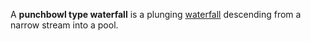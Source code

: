 A '''punchbowl type waterfall''' is a plunging [[waterfall]] descending from a narrow stream into a pool.


{{uncategorized|date=December 2007}}
